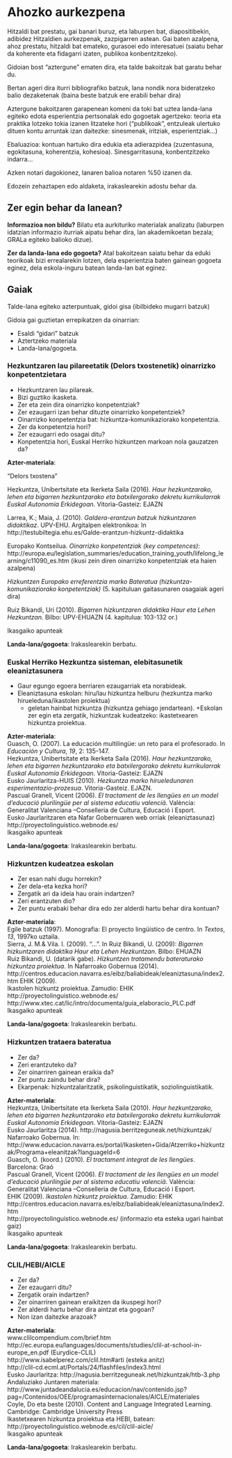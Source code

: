 # Ahozko aurkezpena {-}

Hitzaldi bat prestatu, gai banari buruz, eta laburpen bat, diapositibekin, adibidez
Hitzaldien aurkezpenak, zazpigarren astean. Gai baten azalpena, ahoz prestatu, hitzaldi bat emateko, gurasoei edo interesatuei (saiatu behar da koherente eta fidagarri izaten, publikoa konbentzitzeko).

Gidoian bost “aztergune” ematen dira, eta talde bakoitzak bat garatu behar du.

Bertan ageri dira iturri bibliografiko batzuk, lana nondik nora bideratzeko  balio dezaketenak (baina beste batzuk ere erabili behar dira)

Aztergune bakoitzaren garapenean komeni da toki bat uztea landa-lana egiteko edota esperientzia pertsonalak edo gogoetak agertzeko: teoria eta praktika lotzeko tokia izanen litzateke hori ("publikoak", entzuleak ulertuko dituen kontu arruntak izan daitezke: sinesmenak, iritziak, esperientziak...)

Ebaluazioa: kontuan hartuko dira edukia eta adierazpidea (zuzentasuna, egokitasuna, koherentzia, kohesioa). Sinesgarritasuna, konbentzitzeko indarra...

Azken notari dagokionez, lanaren balioa notaren %50 izanen da. 

Edozein zehaztapen edo aldaketa, irakaslearekin adostu behar da.

## Zer egin behar da lanean? {-}

**Informazioa non bildu?** Bilatu eta aurkituriko materialak analizatu (laburpen idatzian informazio iturriak aipatu behar dira, lan akademikoetan bezala; GRALa egiteko balioko dizue).

**Zer da landa-lana edo gogoeta?** Atal bakoitzean saiatu behar da eduki teorikoak bizi errealarekin lotzen, dela esperientzia baten gainean gogoeta eginez, dela eskola-inguru batean landa-lan bat eginez. 

## Gaiak {-}

Talde-lana egiteko azterpuntuak, gidoi gisa (ibilbideko mugarri batzuk)

Gidoia gai guztietan errepikatzen da oinarrian: 

+ Esaldi “gidari” batzuk
+ Aztertzeko materiala
+ Landa-lana/gogoeta.

### Hezkuntzaren lau pilareetatik (Delors txostenetik) oinarrizko konpetentzietara  

+ Hezkuntzaren lau pilareak. 
+ Bizi guztiko ikasketa. 
+ Zer eta zein dira oinarrizko konpetentziak? 
+ Zer ezaugarri izan behar dituzte oinarrizko konpetentziek? 
+ Oinarrizko konpetentzia bat: hizkuntza-komunikaziorako konpetentzia. 
+ Zer da konpetentzia hori? 
+ Zer ezaugarri edo osagai ditu? 
+ Konpetentzia hori, Euskal Herriko hizkuntzen markoan nola gauzatzen da? 

**Azter-materiala**:

“Delors txostena” 

Hezkuntza, Unibertsitate eta Ikerketa Saila (2016). *Haur hezkuntzarako, lehen eta bigarren hezkuntzarako eta batxilergorako dekretu kurrikularrak Euskal Autonomia Erkidegoan*. Vitoria-Gasteiz: EJAZN 

Larrea, K.; Maia, J. (2010). *Galdera-erantzun batzuk hizkuntzaren didaktikaz*. UPV-EHU. Argitalpen elektronikoa: In http://testubiltegia.ehu.es/Galde-erantzun-hizkuntz-didaktika

Europako  Kontseilua. *Oinarrizko konpetentziak (key competences)*: http://europa.eu/legislation_summaries/education_training_youth/lifelong_learning/c11090_es.htm (ikusi zein diren oinarrizko konpetentziak eta haien azalpena)

*Hizkuntzen Europako erreferentzia marko Bateratua (hizkuntza-komunikaziorako konpetentziak)* (5. kapituluan gaitasunaren osagaiak ageri dira)

Ruiz Bikandi, Uri (2010). *Bigarren hizkuntzaren didaktika Haur eta Lehen Hezkuntzan.* Bilbo: UPV-EHUAZN (4. kapitulua: 103-132 or.)

Ikasgaiko apunteak

**Landa-lana/gogoeta**: Irakaslearekin berbatu.

###  Euskal Herriko Hezkuntza sisteman, elebitasunetik eleaniztasunera {-}

+ Gaur egungo egoera berriaren ezaugarriak eta norabideak. 
+ Eleaniztasuna eskolan: hiru/lau hizkuntza helburu (hezkuntza marko hirueleduna/ikastolen proiektua)
    + geletan hainbat hizkuntza (hizkuntza gehiago jendartean).
+Eskolan zer egin eta zergatik, hizkuntzak kudeatzeko: ikastetxearen hizkuntza proiektua.

**Azter-materiala**:  
Guasch, O. (2007). La educación multilingüe: un reto para el profesorado. In *Educación y Cultura*, *19*, 2: 135-147.  
Hezkuntza, Unibertsitate eta Ikerketa Saila (2016). *Haur hezkuntzarako, lehen eta bigarren hezkuntzarako eta batxilergorako dekretu kurrikularrak Euskal Autonomia Erkidegoan*. Vitoria-Gasteiz: EJAZN  
Eusko Jaurlaritza-HUIS (2010). *Hezkuntza marko hirueledunaren esperimentazio-prozesua*. Vitoria-Gasteiz. EJAZN.  
Pascual Granell, Vicent  (2006). *El tractament de les llengües en un model  d’educació plurilingüe per al sistema educatiu valencià*. València: Generalitat Valenciana –Conselleria de Cultura, Educació i Esport.  
Eusko Jaurlaritzaren eta Nafar Gobernuaren web orriak (eleaniztasunaz)  
http://proyectolinguistico.webnode.es/  
Ikasgaiko apunteak

**Landa-lana/gogoeta**: Irakaslearekin berbatu.

###  Hizkuntzen kudeatzea eskolan {-}

+ Zer esan nahi dugu horrekin? 
+ Zer dela-eta kezka hori? 
+ Zergatik ari da ideia hau orain indartzen? 
+ Zeri erantzuten dio? 
+ Zer puntu erabaki behar dira edo zer alderdi hartu behar dira kontuan?

**Azter-materiala**:  
Egile batzuk (1997). Monografia: El proyecto lingüístico de centro. In *Textos*, *13*, 1997ko uztaila.  
Sierra, J. M.& Vila. I. (2009). “…”. In Ruiz Bikandi, U. (2009): *Bigarren hizkuntzaren didaktika Haur eta Lehen Hezkuntzan*. Bilbo: EHUAZN  
Ruiz Bikandi, U. (datarik gabe). *Hizkuntzen tratamendu bateraturako hizkuntza proiektua*. In Nafarroako Gobernua (2014). http://centros.educacion.navarra.es/eibz/baliabideak/eleaniztasuna/index2.htm
EHIK (2009).  
Ikastolen hizkuntz proiektua. Zamudio: EHIK  
http://proyectolinguistico.webnode.es/  
http://www.xtec.cat/lic/intro/documenta/guia_elaboracio_PLC.pdf  
Ikasgaiko apunteak

**Landa-lana/gogoeta**: Irakaslearekin berbatu.

###  Hizkuntzen trataera bateratua  {-}

+ Zer da? 
+ Zeri erantzuteko da? 
+ Zer oinarriren gainean eraikia da? 
+ Zer puntu zaindu behar dira? 
+ Ekarpenak: hizkuntzalaritzatik, psikolinguistikatik, soziolinguistikatik.

**Azter-materiala**:  
Hezkuntza, Unibertsitate eta Ikerketa Saila (2010). *Haur hezkuntzarako, lehen eta bigarren hezkuntzarako eta batxilergorako dekretu kurrikularrak Euskal Autonomia Erkidegoan*. Vitoria-Gasteiz: EJAZN  
Eusko Jaurlaritza (2014). http://nagusia.berritzeguneak.net/hizkuntzak/  
Nafarroako Gobernua. In: http://www.educacion.navarra.es/portal/Ikasketen+Gida/Atzerriko+hizkuntzak/Programa+eleanitzak?languageId=6  
Guasch, O. (koord.) (2010). *El tractament integrat de les llengües*. Barcelona: Graó  
Pascual Granell, Vicent  (2006). *El tractament de les llengües en un model  d’educació plurilingüe per al sistema educatiu valencià*. València: Generalitat Valenciana –Conselleria de Cultura, Educació i Esport.  
EHIK (2009). *Ikastolen hizkuntz proiektua*. Zamudio: EHIK  
http://centros.educacion.navarra.es/eibz/baliabideak/eleaniztasuna/index2.htm  
http://proyectolinguistico.webnode.es/ (informazio eta esteka ugari hainbat gaiz)  
Ikasgaiko apunteak

**Landa-lana/gogoeta**: Irakaslearekin berbatu.

###  CLIL/HEBI/AICLE {-}

+ Zer da? 
+ Zer ezaugarri ditu? 
+ Zergatik orain indartzen? 
+ Zer oinarriren gainean eraikitzen da ikuspegi hori? 
+ Zer alderdi hartu behar dira aintzat eta gogoan? 
+ Non izan daitezke arazoak? 

**Azter-materiala**:  
www.clilcompendium.com/brief.htm  
http://ec.europa.eu/languages/documents/studies/clil-at-school-in-europe_en.pdf  (Eurydice-CLIL)  
http://www.isabelperez.com/clil.htm#arti   (esteka anitz)  
http://clil-cd.ecml.at/Portals/24/flashfiles/index3.html  
Eusko Jaurlaritza: http://nagusia.berritzeguneak.net/hizkuntzak/htb-3.php  
Andaluziako Juntaren  materiala:   http://www.juntadeandalucia.es/educacion/nav/contenido.jsp?pag=/Contenidos/OEE/programasinternacionales/AICLE/materiales  
Coyle, Do eta beste (2010). Content and Language Integrated Learning. Cambridge: Cambridge University Press  
Ikastetxearen hizkuntza proiektua eta HEBI, batean: http://proyectolinguistico.webnode.es/cil/clil-aicle/  
Ikasgaiko apunteak

**Landa-lana/gogoeta**: Irakaslearekin berbatu.
    
